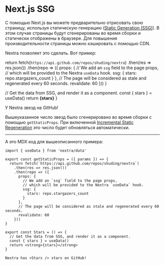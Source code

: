 # Next.js SSG

С помощью Next.js вы можете предварительно отрисовать свою страницу, используя статическую генерацию ([Static Generation (SSG)](https://nextjs.org/docs/basic-features/pages#static-generation-recommended)). В этом случае страницы будут сгенерированы во время сборки и статически отображены в браузере. Для повышения производительности страницы можно кэшировать с помощью CDN.

Nextra позволяет это сделать. Вот пример:  


  return fetch(`https://api.github.com/repos/shuding/nextra`)
    .then(res => res.json())
    .then(repo => ({
      props: {
        // We add an `ssg` field to the page props,
        // which will be provided to the Nextra `useData` hook.
        ssg: {
          stars: repo.stargazers_count
        }
      },
      // The page will be considered as stale and regenerated every 60 seconds.
      revalidate: 60
    }))
}

  // Get the data from SSG, and render it as a component.
  const { stars } = useData()
  return <strong>{stars}</strong>
}

<div className="mt-6 rounded-xl border border-gray-200 p-4 dark:border-gray-900">
  У Nextra <Stars /> звезд на GitHub!
</div>

Вышеуказанное число звезд было сгенерировано во время сборки с помощью `getStaticProps`. При включенной [Incremental Static Regeneration](https://nextjs.org/docs/basic-features/data-fetching#incremental-static-regeneration) это число будет обновляться автоматически.

---

А это MDX код для вышеописанного примера:

```mdx
import { useData } from 'nextra/data'

export const getStaticProps = ({ params }) => {
  return fetch(`https://api.github.com/repos/shuding/nextra`)
    .then(res => res.json())
    .then(repo => ({
      props: {
        // We add an `ssg` field to the page props,
        // which will be provided to the Nextra `useData` hook.
        ssg: {
          stars: repo.stargazers_count
        }
      },
      // The page will be considered as stale and regenerated every 60 seconds.
      revalidate: 60
    }))
}

export const Stars = () => {
  // Get the data from SSG, and render it as a component.
  const { stars } = useData()
  return <strong>{stars}</strong>
}

Nextra has <Stars /> stars on GitHub!
```